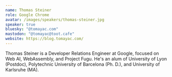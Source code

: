 ```yaml
---
name: Thomas Steiner
role: Google Chrome
avatar: /images/speakers/thomas-steiner.jpg
speaker: true
bluesky: "@tomayac.com"
mastodon: "@tomayac@toot.cafe"
website: https://blog.tomayac.com/
---
```


Thomas Steiner is a Developer Relations Engineer at Google, focused on Web AI, WebAssembly, and Project Fugu. He's an alum of University of Lyon (Postdoc), Polytechnic University of Barcelona (Ph. D.), and University of Karlsruhe (MA).
